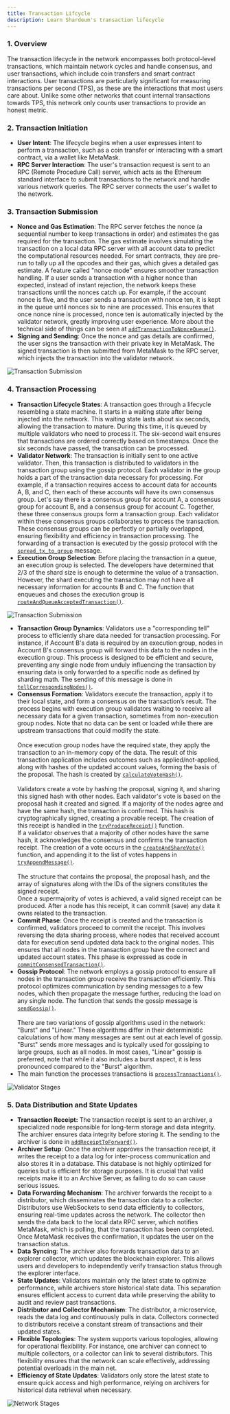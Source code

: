 ```yaml
---
title: Transaction Lifcycle
description: Learn Shardeum's transaction lifecycle
---
```



### 1. Overview

The transaction lifecycle in the network encompasses both protocol-level transactions, which maintain network cycles and handle consensus, and user transactions, which include coin transfers and smart contract interactions. User transactions are particularly significant for measuring transactions per second (TPS), as these are the interactions that most users care about. Unlike some other networks that count internal transactions towards TPS, this network only counts user transactions to provide an honest metric.

### 2. Transaction Initiation

* **User Intent**: The lifecycle begins when a user expresses intent to perform a transaction, such as a coin transfer or interacting with a smart contract, via a wallet like MetaMask.
* **RPC Server Interaction**: The user's transaction request is sent to an RPC (Remote Procedure Call) server, which acts as the Ethereum standard interface to submit transactions to the network and handle various network queries. The RPC server connects the user's wallet to the network.

### 3. Transaction Submission

* **Nonce and Gas Estimation**: The RPC server fetches the nonce (a sequential number to keep transactions in order) and estimates the gas required for the transaction. The gas estimate involves simulating the transaction on a local data RPC server with all account data to predict the computational resources needed. For smart contracts, they are pre-run to tally up all the opcodes and their gas, which gives a detailed gas estimate. A feature called "nonce mode" ensures smoother transaction handling. If a user sends a transaction with a higher nonce than expected, instead of instant rejection, the network keeps these transactions until the nonces catch up. For example, if the account nonce is five, and the user sends a transaction with nonce ten, it is kept in the queue until nonces six to nine are processed. This ensures that once nonce nine is processed, nonce ten is automatically injected by the validator network, greatly improving user experience. More about the technical side of things can be seen at [`addTransactionToNonceQueue()`](https://github.com/shardeum/shardus-core/blob/e8c14ce4ba19785145646e840082acb57ec8ce3b/src/state-manager/TransactionQueue.ts#L982).
* **Signing and Sending**: Once the nonce and gas details are confirmed, the user signs the transaction with their private key in MetaMask. The signed transaction is then submitted from MetaMask to the RPC server, which injects the transaction into the validator network.

![Transaction Submission](/img/new/i4.jpg)

### 4. Transaction Processing

* **Transaction Lifecycle States**: A transaction goes through a lifecycle resembling a state machine. It starts in a waiting state after being injected into the network. This waiting state lasts about six seconds, allowing the transaction to mature. During this time, it is queued by multiple validators who need to process it. The six-second wait ensures that transactions are ordered correctly based on timestamps. Once the six seconds have passed, the transaction can be processed.
* **Validator Network**: The transaction is initially sent to one active validator. Then, this transaction is distributed to validators in the transaction group using the gossip protocol. Each validator in the group holds a part of the transaction data necessary for processing. For example, if a transaction requires access to account data for accounts A, B, and C, then each of these accounts will have its own consensus group. Let's say there is a consensus group for account A, a consensus group for account B, and a consensus group for account C. Together, these three consensus groups form a transaction group. Each validator within these consensus groups collaborates to process the transaction. These consensus groups can be perfectly or partially overlapped, ensuring flexibility and efficiency in transaction processing. The forwarding of a transaction is executed by the gossip protocol with the [`spread_tx_to_group`](https://github.com/shardeum/shardus-core/blob/e8c14ce4ba19785145646e840082acb57ec8ce3b/src/state-manager/TransactionQueue.ts#L2238) message.
* **Execution Group Selection**: Before placing the transaction in a queue, an execution group is selected. The developers have determined that 2/3 of the shard size is enough to determine the value of a transaction. However, the shard executing the transaction may not have all necessary information for accounts B and C. The function that enqueues and choses the execution group is [`routeAndQueueAcceptedTransaction()`](https://github.com/shardeum/shardus-core/blob/e8c14ce4ba19785145646e840082acb57ec8ce3b/src/state-manager/TransactionQueue.ts#L1810).

![Transaction Submission](/img/new/i5.jpg)

* **Transaction Group Dynamics**: Validators use a "corresponding tell" process to efficiently share data needed for transaction processing. For instance, if Account B's data is required by an execution group, nodes in Account B's consensus group will forward this data to the nodes in the execution group. This process is designed to be efficient and secure, preventing any single node from unduly influencing the transaction by ensuring data is only forwarded to a specific node as defined by sharding math. The sending of this message is done in [`tellCorrespondingNodes()`](https://github.com/shardeum/shardus-core/blob/e8c14ce4ba19785145646e840082acb57ec8ce3b/src/state-manager/TransactionQueue.ts#L3930).
* **Consensus Formation**: Validators execute the transaction, apply it to their local state, and form a consensus on the transaction’s result. The process begins with execution group validators waiting to receive all necessary data for a given transaction, sometimes from non-execution group nodes. Note that no data can be sent or loaded while there are upstream transactions that could modify the state.\
  \
  Once execution group nodes have the required state, they apply the transaction to an in-memory copy of the data. The result of this transaction application includes outcomes such as applied/not-applied, along with hashes of the updated account values, forming the basis of the proposal. The hash is created by [`calculateVoteHash()`](https://github.com/shardeum/shardus-core/blob/e8c14ce4ba19785145646e840082acb57ec8ce3b/src/state-manager/TransactionConsensus.ts#L2785).\
  \
  Validators create a vote by hashing the proposal, signing it, and sharing this signed hash with other nodes. Each validator's vote is based on the proposal hash it created and signed. If a majority of the nodes agree and have the same hash, the transaction is confirmed. This hash is cryptographically signed, creating a provable receipt. The creation of this receipt is handled in the [`tryProduceReceipt()`](https://github.com/shardeum/shardus-core/blob/e8c14ce4ba19785145646e840082acb57ec8ce3b/src/state-manager/TransactionConsensus.ts#L1348) function.\
  If a validator observes that a majority of other nodes have the same hash, it acknowledges the consensus and confirms the transaction receipt. The creation of a vote occurs in the [`createAndShareVote()`](https://github.com/shardeum/shardus-core/blob/e8c14ce4ba19785145646e840082acb57ec8ce3b/src/state-manager/TransactionConsensus.ts#L2531) function, and appending it to the list of votes happens in [`tryAppendMessage()`](https://github.com/shardeum/shardus-core/blob/e8c14ce4ba19785145646e840082acb57ec8ce3b/src/state-manager/TransactionConsensus.ts#L2812).\
  \
  The structure that contains the proposal, the proposal hash, and the array of signatures along with the IDs of the signers constitutes the signed receipt.\
  Once a supermajority of votes is achieved, a valid signed receipt can be produced. After a node has this receipt, it can commit (save) any data it owns related to the transaction.
* **Commit Phase**: Once the receipt is created and the transaction is confirmed, validators proceed to commit the receipt. This involves reversing the data sharing process, where nodes that received account data for execution send updated data back to the original nodes. This ensures that all nodes in the transaction group have the correct and updated account states. This phase is expressed as code in [`commitConsensedTransaction()`](https://github.com/shardeum/shardus-core/blob/e8c14ce4ba19785145646e840082acb57ec8ce3b/src/state-manager/TransactionQueue.ts#L1392).
* **Gossip Protocol**: The network employs a gossip protocol to ensure all nodes in the transaction group receive the transaction efficiently. This protocol optimizes communication by sending messages to a few nodes, which then propagate the message further, reducing the load on any single node. The function that sends the gossip message is [`sendGossip()`](https://github.com/shardeum/shardus-core/blob/e8c14ce4ba19785145646e840082acb57ec8ce3b/src/p2p/Comms.ts#L826).\
  \
  There are two variations of gossip algorithms used in the network: "Burst" and "Linear." These algorithms differ in their deterministic calculations of how many messages are sent out at each level of gossip. "Burst" sends more messages and is typically used for gossiping to large groups, such as all nodes. In most cases, "Linear" gossip is preferred, note that while it also includes a burst aspect, it is less pronounced compared to the "Burst" algorithm.
* The main function the processes transactions is [`processTransactions()`](https://github.com/shardeum/shardus-core/blob/e8c14ce4ba19785145646e840082acb57ec8ce3b/src/state-manager/TransactionQueue.ts#L4623).

![Validator Stages](/img/new/i6.jpg)

### 5. Data Distribution and State Updates

* **Transaction Receipt:** The transaction receipt is sent to an archiver, a specialized node responsible for long-term storage and data integrity. The archiver ensures data integrity before storing it. The sending to the archiver is done in [`addReceiptToForward()`](https://github.com/shardeum/shardus-core/blob/e8c14ce4ba19785145646e840082acb57ec8ce3b/src/state-manager/TransactionQueue.ts#L6630).
* **Archiver Setup**: Once the archiver approves the transaction receipt, it writes the receipt to a data log for inter-process communication and also stores it in a database. This database is not highly optimized for queries but is efficient for storage purposes. It is crucial that valid receipts make it to an Archive Server, as failing to do so can cause serious issues.
* **Data Forwarding Mechanism**: The archiver forwards the receipt to a distributor, which disseminates the transaction data to a collector. Distributors use WebSockets to send data efficiently to collectors, ensuring real-time updates across the network. The collector then sends the data back to the local data RPC server, which notifies MetaMask, which is polling, that the transaction has been completed. Once MetaMask receives the confirmation, it updates the user on the transaction status.
* **Data Syncing**: The archiver also forwards transaction data to an explorer collector, which updates the blockchain explorer. This allows users and developers to independently verify transaction status through the explorer interface.
* **State Updates**: Validators maintain only the latest state to optimize performance, while archivers store historical state data. This separation ensures efficient access to current data while preserving the ability to audit and review past transactions.
* **Distributor and Collector Mechanism**: The distributor, a microservice, reads the data log and continuously pulls in data. Collectors connected to distributors receive a constant stream of transactions and their updated states.
* **Flexible Topologies**: The system supports various topologies, allowing for operational flexibility. For instance, one archiver can connect to multiple collectors, or a collector can link to several distributors. This flexibility ensures that the network can scale effectively, addressing potential overloads in the main net.
* **Efficiency of State Updates**: Validators only store the latest state to ensure quick access and high performance, relying on archivers for historical data retrieval when necessary.

![Network Stages](/img/new/i7.jpg)